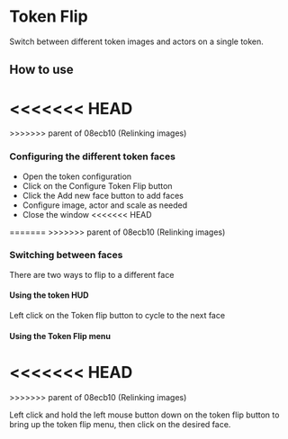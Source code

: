 
# Token Flip

Switch between different token images and actors on a single token.

## How to use

<<<<<<< HEAD
<ImageButBetter src="/public/images/Token-Flip/Tfconfig.png" alt="Token Flip Configuration Button" width={2000} height={2000} className={styles.wikiimage}/>
=======
<ImageButBetter src="/../public/images/Token-Flip/Tfconfig.png" alt="Token Flip Configuration Button" width={2000} height={2000} className={styles.wikiimage}/>
>>>>>>> parent of 08ecb10 (Relinking images)

### Configuring the different token faces

- Open the token configuration
- Click on the Configure Token Flip button
- Click the Add new face button to add faces
- Configure image, actor and scale as needed
- Close the window
<<<<<<< HEAD
<ImageButBetter src="/public/images/Token-Flip/Tfwindow.png" alt="Token Flip Configuration Window" width={2000} height={2000} className={styles.wikiimage}/>
=======
<ImageButBetter src="/../public/images/Token-Flip/Tfwindow.png" alt="Token Flip Configuration Window" width={2000} height={2000} className={styles.wikiimage}/>
>>>>>>> parent of 08ecb10 (Relinking images)

### Switching between faces

There are two ways to flip to a different face

#### Using the token HUD

Left click on the Token flip
button to cycle to the next face

#### Using the Token Flip menu

<<<<<<< HEAD
<ImageButBetter src="/public/images/Token-Flip/Tfhud.png" alt="Token Flip button in the token HUD" width={2000} height={2000} className={styles.wikiimagesmall}/>
<ImageButBetter src="/public/images/Token-Flip/Tfhudmenu.png" alt="Token Flip HUD Menu" width={2000} height={2000} className={styles.wikiimagesmall}/>
=======
<ImageButBetter src="/../public/images/Token-Flip/Tfhud.png" alt="Token Flip button in the token HUD" width={2000} height={2000} className={styles.wikiimagesmall}/>
<ImageButBetter src="/../public/images/Token-Flip/Tfhudmenu.png" alt="Token Flip HUD Menu" width={2000} height={2000} className={styles.wikiimagesmall}/>
>>>>>>> parent of 08ecb10 (Relinking images)

Left click
and hold the left mouse button down on the token flip button to bring up
the token flip menu, then click on the desired face.
